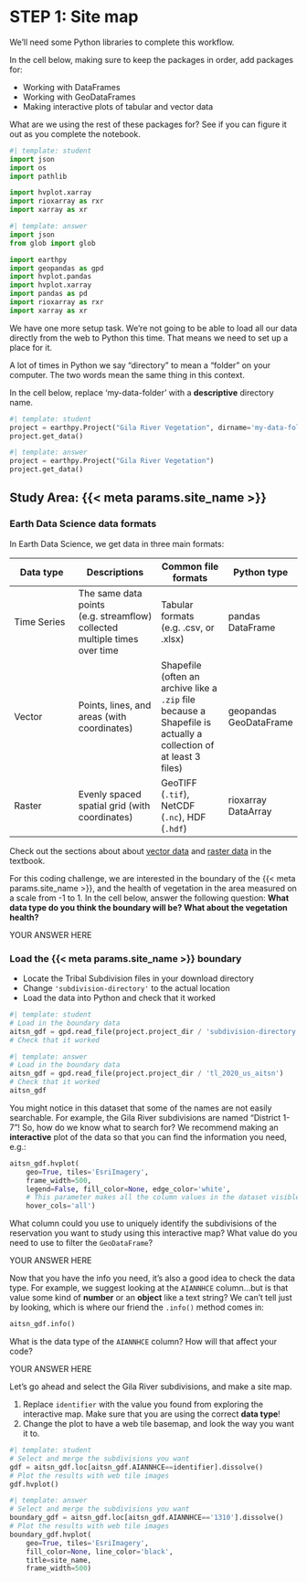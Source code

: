 # STEP 1: Site map

We'll need some Python libraries to complete this workflow.

::: {.callout-task title="Import necessary libraries"}
In the cell below, making sure to keep the packages in order, add packages for:

  - Working with DataFrames
  - Working with GeoDataFrames
  - Making interactive plots of tabular and vector data

:::

::: {.callout-respond}
What are we using the rest of these packages for? See if you can figure it out as you complete the notebook.
:::

```python
#| template: student
import json
import os
import pathlib

import hvplot.xarray
import rioxarray as rxr
import xarray as xr
```

::: {.content-visible when-format="html"}
```python
#| template: answer
import json
from glob import glob

import earthpy
import geopandas as gpd
import hvplot.pandas
import hvplot.xarray
import pandas as pd
import rioxarray as rxr
import xarray as xr
```
:::

We have one more setup task. We're not going to be able to load all our data directly from the web to Python this time. That means we need to set up a place for it.

::: {.callout-caution title="GOTCHA ALERT!" icon="false"}
A lot of times in Python we say "directory" to mean a "folder" on your computer. The two words mean the same thing in this context.
:::

::: {.callout-task}
In the cell below, replace 'my-data-folder' with a **descriptive** directory name.
:::

```python
#| template: student
project = earthpy.Project("Gila River Vegetation", dirname='my-data-folder')
project.get_data()
```

::: {.content-visible when-format="html"}
```python
#| template: answer
project = earthpy.Project("Gila River Vegetation")
project.get_data()
```
:::

## Study Area: {{< meta params.site_name >}}

### Earth Data Science data formats

In Earth Data Science, we get data in three main formats:

| Data type | Descriptions | Common file formats | Python type |
|---|---|---|---|
| Time Series | The same data points (e.g. streamflow) collected multiple times over time | Tabular formats (e.g. .csv, or .xlsx) | pandas DataFrame |
| Vector | Points, lines, and areas (with coordinates) | Shapefile (often an archive like a `.zip` file because a Shapefile is actually a collection of at least 3 files) | geopandas GeoDataFrame |
| Raster | Evenly spaced spatial grid (with coordinates) | GeoTIFF (`.tif`), NetCDF (`.nc`), HDF (`.hdf`) | rioxarray DataArray |

::: {.callout-read}
Check out the sections about about [vector data](https://www.earthdatascience.org/courses/use-data-open-source-python/intro-vector-data-python/spatial-data-vector-shapefiles/) and [raster data](https://www.earthdatascience.org/courses/intro-to-earth-data-science/file-formats/use-spatial-data/use-raster-data/) in the textbook.
:::

::: {.callout-respond}
For this coding challenge, we are interested in the boundary of the {{< meta params.site_name >}}, and the health of vegetation in the area measured on a scale from -1 to 1. In the cell below, answer the following question: **What data type do you think the boundary will be? What about the vegetation health?**
:::

::: {.content-visible when-format="ipynb"}
:::: {.cell .markdown}
YOUR ANSWER HERE
::::
:::


### Load the {{< meta params.site_name >}} boundary

::: {.callout-task}

  - Locate the Tribal Subdivision files in your download directory
  - Change `'subdivision-directory'` to the actual location
  - Load the data into Python and check that it worked

:::

```python
#| template: student
# Load in the boundary data
aitsn_gdf = gpd.read_file(project.project_dir / 'subdivision-directory')
# Check that it worked

```

::: {.content-visible when-format="html"}
```python
#| template: answer
# Load in the boundary data
aitsn_gdf = gpd.read_file(project.project_dir / 'tl_2020_us_aitsn')
# Check that it worked
aitsn_gdf

```
:::

You might notice in this dataset that some of the names are not easily searchable. For example, the Gila River subdivisions are named "District 1-7"! So, how do we know what to search for? We recommend making an **interactive** plot of the data so that you can find the information you need, e.g.:


```python
aitsn_gdf.hvplot(
    geo=True, tiles='EsriImagery', 
    frame_width=500,
    legend=False, fill_color=None, edge_color='white',
    # This parameter makes all the column values in the dataset visible.
    hover_cols='all')
```

::: {.callout-respond}
What column could you use to uniquely identify the subdivisions of the reservation you want to study using this interactive map? What value do you need to use to filter the `GeoDataFrame`?
:::

::: {.content-visible when-format="ipynb"}
:::: {.cell .markdown}
YOUR ANSWER HERE
::::
:::


Now that you have the info you need, it's also a good idea to check the data type. For example, we suggest looking at the `AIANNHCE` column...but is that value some kind of **number** or an **object** like a text string? We can't tell just by looking, which is where our friend the `.info()` method comes in:

```python
aitsn_gdf.info()
```


::: {.callout-respond}
What is the data type of the `AIANNHCE` column? How will that affect your code?
:::

::: {.content-visible when-format="ipynb"}
:::: {.cell .markdown}
YOUR ANSWER HERE
::::
:::

Let's go ahead and select the Gila River subdivisions, and make a site map.

::: {.callout-task}

  1. Replace `identifier` with the value you found from exploring the interactive map. Make sure that you are using the correct **data type**!
  2. Change the plot to have a web tile basemap, and look the way you want it to.

:::

```python
#| template: student
# Select and merge the subdivisions you want
gdf = aitsn_gdf.loc[aitsn_gdf.AIANNHCE==identifier].dissolve()
# Plot the results with web tile images
gdf.hvplot()
```

```python
#| template: answer
# Select and merge the subdivisions you want
boundary_gdf = aitsn_gdf.loc[aitsn_gdf.AIANNHCE=='1310'].dissolve()
# Plot the results with web tile images
boundary_gdf.hvplot(
    geo=True, tiles='EsriImagery',
    fill_color=None, line_color='black',
    title=site_name,
    frame_width=500)
```
